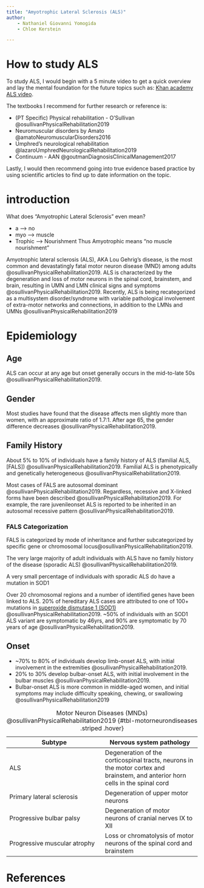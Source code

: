 ```yaml
---
title: "Amyotrophic Lateral Sclerosis (ALS)"
author: 
    - Nathaniel Giovanni Yomogida
    - Chloe Kerstein

---
```


# How to study ALS 
To study ALS, I would begin with a 5 minute video to get a quick overview and lay the mental foundation for the future topics such as: [Khan academy ALS video](https://www.youtube.com/watch?v=tKDET9t8VTI).

The textbooks I recommend for further research or reference is:

- (PT Specific) Physical rehabilitation - O'Sullivan @osullivanPhysicalRehabilitation2019
- Neuromuscular disorders by Amato @amatoNeuromuscularDisorders2016
- Umphred's neurological rehabilitation @lazaroUmphredNeurologicalRehabilitation2019
- Continuum - AAN @goutmanDiagnosisClinicalManagement2017

Lastly, I would then recommend going into true evidence based practice by using scientific articles to find up to date information on the topic.

# introduction

What does "Amyotrophic Lateral Sclerosis" even mean?

- a --> no
- myo --> muscle
- Trophic --> Nourishment
Thus Amyotrophic means "no muscle nourishment"

Amyotrophic lateral sclerosis (ALS), AKA Lou Gehrig’s disease, is the most common and devastatingly fatal motor neuron disease (MND) among adults @osullivanPhysicalRehabilitation2019. ALS is characterized by the degeneration and loss of motor neurons in the spinal cord, brainstem, and brain, resulting in UMN and LMN clinical signs and symptoms @osullivanPhysicalRehabilitation2019. Recently, ALS is being recategorized as a multisystem disorder/syndrome with variable pathological involvement of extra-motor networks and connections, in addition to the LMNs and UMNs @osullivanPhysicalRehabilitation2019

# Epidemiology

## Age
ALS can occur at any age but onset generally occurs in the mid-to-late 50s @osullivanPhysicalRehabilitation2019.

## Gender
Most studies have found that the disease affects men slightly more than women, with an approximate ratio of 1.7:1. After age 65, the gender difference decreases @osullivanPhysicalRehabilitation2019.

## Family History
About 5% to 10% of individuals have a family history of ALS (familial ALS, [FALS]) @osullivanPhysicalRehabilitation2019.
Familial ALS is phenotypically and genetically heterogeneous @osullivanPhysicalRehabilitation2019.

Most cases of FALS are autosomal dominant @osullivanPhysicalRehabilitation2019. Regardless, recessive and X-linked forms have been described @osullivanPhysicalRehabilitation2019. For example, the rare juvenileonset ALS is reported to be inherited in an autosomal recessive pattern @osullivanPhysicalRehabilitation2019. 

### FALS Categorization
FALS is categorized by mode of inheritance and further subcategorized by specific gene or chromosomal locus@osullivanPhysicalRehabilitation2019. 

The very large majority of adult individuals with ALS have no family history of the disease (sporadic ALS) @osullivanPhysicalRehabilitation2019. 

:::{.callout-note}
A very small percentage of individuals with sporadic ALS do have a mutation in SOD1
:::

Over 20 chromosomal regions and a number of identified genes have been linked to ALS. 20% of hereditary ALS cases are attributed to one of 100+ mutations in [superoxide dismutase 1 (SOD1)](../../Genetics and genomics/SOD1 superoxide dismutase 1.qmd) @osullivanPhysicalRehabilitation2019. 
~50% of individuals with an SOD1 ALS variant are symptomatic by 46yrs, and 90% are symptomatic by 70 years of age @osullivanPhysicalRehabilitation2019. 

## Onset

- ~70% to 80% of individuals develop limb-onset ALS, with initial involvement in the extremities @osullivanPhysicalRehabilitation2019. 
- 20% to 30% develop bulbar-onset ALS, with initial involvement in the bulbar muscles @osullivanPhysicalRehabilitation2019. 
- Bulbar-onset ALS is more common in middle-aged women, and initial symptoms may include difficulty speaking, chewing, or swallowing @osullivanPhysicalRehabilitation2019

| Subtype  | Nervous system pathology  |
|--------|--------|
| ALS  | Degeneration of the corticospinal tracts, neurons in the motor cortex and brainstem, and anterior horn cells in the spinal cord   |
| Primary lateral sclerosis   | Degeneration of upper motor neurons   |
| Progressive bulbar palsy | Degeneration of motor neurons of cranial nerves IX to XII   |
| Progressive muscular atrophy | Loss or chromatolysis of motor neurons of the spinal cord and brainstem   |

: Motor Neuron Diseases (MNDs) @osullivanPhysicalRehabilitation2019 {#tbl-motorneurondiseases .striped .hover}








# References{-}
:::{#refs}
:::